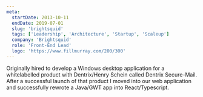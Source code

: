 ```yaml
---
meta:
  startDate: 2013-10-11
  endDate: 2019-07-01
  slug: 'brightsquid'
  tags: ['Leadership', 'Architecture', 'Startup', 'Scaleup']
  company: 'Brightsquid'
  role: 'Front-End Lead'
  logo: 'https://www.fillmurray.com/200/300'
---
```


Originally hired to develop a Windows desktop application for a whitelabelled product with Dentrix/Henry Schein
called Dentrix Secure-Mail. After a successful launch of that product I moved into our web application and
successfully rewrote a Java/GWT app into React/Typescript.
